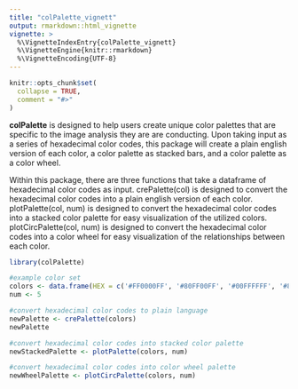 ```yaml
---
title: "colPalette_vignett"
output: rmarkdown::html_vignette
vignette: >
  %\VignetteIndexEntry{colPalette_vignett}
  %\VignetteEngine{knitr::rmarkdown}
  %\VignetteEncoding{UTF-8}
---
```


```r
knitr::opts_chunk$set(
  collapse = TRUE,
  comment = "#>"
)
```

**colPalette** is designed to help users create unique color palettes that are specific to the image analysis they are are conducting. Upon taking input as a series of hexadecimal color codes, this package will create a plain english version of each color, a color palette as stacked bars, and a color palette as a color wheel.

Within this package, there are three functions that take a dataframe of hexadecimal color codes as input. 
  crePalette(col) is designed to convert the hexadecimal color codes into a plain english version of each color. 
  plotPalette(col, num) is designed to convert the hexadecimal color codes into a stacked color palette for easy visualization of the utilized colors.
  plotCircPalette(col, num) is designed to convert the hexadecimal color codes into a color wheel for easy visualization of the relationships between each color. 



```r
library(colPalette)

#example color set
colors <- data.frame(HEX = c('#FF0000FF', '#80FF00FF', '#00FFFFFF', '#8000FFFF', '#E7298A'))
num <- 5

#convert hexadecimal color codes to plain language
newPalette <- crePalette(colors)
newPalette 

#convert hexadecimal color codes into stacked color palette
newStackedPalette <- plotPalette(colors, num)

#convert hexadecimal color codes into color wheel palette
newWheelPalette <- plotCircPalette(colors, num)

```
